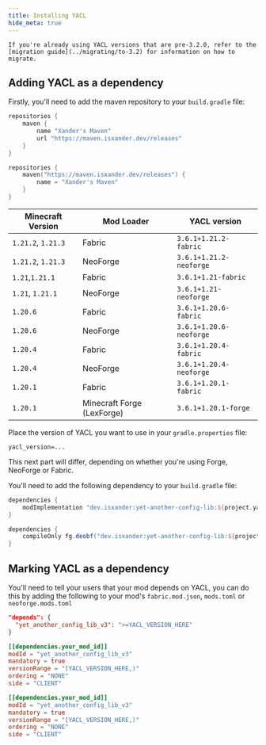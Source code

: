 ```yaml
---
title: Installing YACL
hide_meta: true
---
```


<Callout variant="warning">

    If you're already using YACL versions that are pre-3.2.0, refer to the [migration guide](../migrating/to-3.2) for information on how to migrate.

</Callout>

## Adding YACL as a dependency

Firstly, you'll need to add the maven repository to your `build.gradle` file:

<CodeTabs>

```groovy !!tabs Groovy DSL (build.gradle)
repositories {
    maven {
        name "Xander's Maven"
        url "https://maven.isxander.dev/releases"
    }
}
```

```kotlin !!tabs Kotlin DSL (build.gradle.kts)
repositories {
    maven("https://maven.isxander.dev/releases") {
        name = "Xander's Maven"
    }
}
```

</CodeTabs>

| Minecraft Version  | Mod Loader                 | YACL version            |
| ------------------ | -------------------------- | ----------------------- |
| `1.21.2`, `1.21.3` | Fabric                     | `3.6.1+1.21.2-fabric`   |
| `1.21.2`, `1.21.3` | NeoForge                   | `3.6.1+1.21.2-neoforge` |
| `1.21`,`1.21.1`    | Fabric                     | `3.6.1+1.21-fabric`     |
| `1.21`, `1.21.1`   | NeoForge                   | `3.6.1+1.21-neoforge`   |
| `1.20.6`           | Fabric                     | `3.6.1+1.20.6-fabric`   |
| `1.20.6`           | NeoForge                   | `3.6.1+1.20.6-neoforge` |
| `1.20.4`           | Fabric                     | `3.6.1+1.20.4-fabric`   |
| `1.20.4`           | NeoForge                   | `3.6.1+1.20.4-neoforge` |
| `1.20.1`           | Fabric                     | `3.6.1+1.20.1-fabric`   |
| `1.20.1`           | Minecraft Forge (LexForge) | `3.6.1+1.20.1-forge`    |

Place the version of YACL you want to use in your `gradle.properties` file:

```properties
yacl_version=...
```

This next part will differ, depending on whether you're using Forge, NeoForge or Fabric.

You'll need to add the following dependency to your `build.gradle` file:

<CodeTabs>

```groovy !!tabs Fabric Loom
dependencies {
    modImplementation "dev.isxander:yet-another-config-lib:${project.yacl_version}"
}
```

```groovy !!tabs ForgeGradle
dependencies {
    compileOnly fg.deobf("dev.isxander:yet-another-config-lib:${project.yacl_version}")
}
```

</CodeTabs>

## Marking YACL as a dependency

You'll need to tell your users that your mod depends on YACL, you can do this by adding the following to your mod's `fabric.mod.json`, `mods.toml` or `neoforge.mods.toml`

<CodeTabs>

```json !!tabs fabric.mod.json (Fabric)
"depends": {
  "yet_another_config_lib_v3": ">=YACL_VERSION_HERE"
}
```

```toml !!tabs neoforge.mods.toml (NeoForge)
[[dependencies.your_mod_id]]
modId = "yet_another_config_lib_v3"
mandatory = true
versionRange = "[YACL_VERSION_HERE,)"
ordering = "NONE"
side = "CLIENT"
```

```toml !!tabs mods.toml (LexForge)
[[dependencies.your_mod_id]]
modId = "yet_another_config_lib_v3"
mandatory = true
versionRange = "[YACL_VERSION_HERE,)"
ordering = "NONE"
side = "CLIENT"
```

</CodeTabs>
